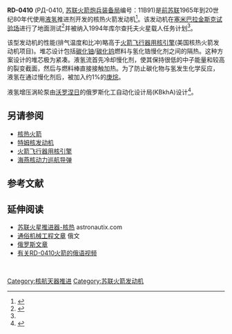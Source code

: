 {{roughtranslation}}
'''RD-0410''' (РД-0410, [[俄罗斯国防部火箭炮兵装备总局|苏联火箭炮兵装备局]]编号：11B91)是[[前苏联|前苏联]]1965年到20世纪80年代使用[[液氢|液氢]]推进剂开发的核热火箭发动机<ref name="astronautix1">{{cite web|url=http://www.astronautix.com/engines/rd0410.htm|title=RD-0410|last=Wade|first=Mark|publisher=[[Encyclopedia_Astronautica|Encyclopedia Astronautica]]|access-date=2009-09-25|archive-url=https://web.archive.org/web/20090408122011/http://www.astronautix.com/engines/rd0410.htm|archive-date=2009-04-08}}</ref>。该发动机在[[塞米巴拉金斯克基地|塞米巴拉金斯克试验场]]进行了地面测试<ref>{{cite web |title="Konstruktorskoe Buro Khimavtomatiky" - Scientific-Research Complex / RD0410. Nuclear Rocket Engine. Advanced launch vehicles |publisher=KBKhA - [[Chemical_Automatics_Design_Bureau|Chemical Automatics Design Bureau]] |url=http://www.kbkha.ru/?p=8&cat=11&prod=66 |access-date=2009-09-25 |archive-date=2010-11-30 |archive-url=https://web.archive.org/web/20101130084749/http://www.kbkha.ru/?p=8&cat=11&prod=66 }}</ref>并被纳入1994年库尔查托夫火星载人任务计划<ref name="astronautix1"/>。

该型发动机的性能(排气温度和比冲)略高于[[NERVA|火箭飞行器用核引擎]](美国核热火箭发动机项目)。堆芯设计包括[[核燃料#陶瓷型核燃料|碳化铀]]/[[碳化钨|碳化钨]]燃料与氢化锆慢化剂之间的隔热。这种方案设计的堆芯极为紧凑。液氢流首先冷却慢化剂，使其保持很低的中子能量和较高的裂变截面，然后与燃料棒直接接触加热。为了防止碳化物与氢发生化学反应，
液氢在通过慢化剂后，被加入约1%的[[庚烷|庚烷]]。

液氢增压涡轮泵由[[沃罗涅日|沃罗涅日]]的俄罗斯化工自动化设计局(KBkhA)设计<ref>{{cite conference| first = Y.| display-authors = 4| last = Demyanenko| author2 = A. Dmitrenko| author3 = A. Ivanov| author4 = V. Pershin| author5 = A. Shostak| author6 = G. Zelkind| author7 = A. Minick| author8 = R. Bracken| title = Ground Test Demonstrator Engine Boost Turbopumps Design and velopment| book-title = 41st AIAA/ASME/SAE/ASEE Joint Propulsion Conference & Exhibit| publisher = American Institute of Aeronautics and Astronautics, Inc.| date = July 2005| location = Tucson, Arizona| url = http://www.lpre.de/resources/articles/RD0146_Boost_Pump_2005_3945.pdf| access-date = 2012-08-21| archive-date = 2015-11-26| archive-url = https://web.archive.org/web/20151126051606/http://www.lpre.de/resources/articles/RD0146_Boost_Pump_2005_3945.pdf}}</ref>。

==另请参阅==
* [[核热火箭|核热火箭]]
* [[特姆核发动机|特姆核发动机]]
* [[NERVA|火箭飞行器用核引擎]]
* [[海燕核动力巡航导弹|海燕核动力巡航导弹]]

==参考文献==
{{reflist}}
==延伸阅读==
* [https://web.archive.org/web/20071206112445/http://www.astronautix.com/articles/sovermal.htm 苏联火星推进器-核热] astronautix.com
* [http://www.popmech.ru/article/1141-k-marsu-na-reaktore/ 通俗机械工程文章] {{Wayback|url=http://www.popmech.ru/article/1141-k-marsu-na-reaktore/ |date=20140228054819 }} 俄文
* [https://archive.is/20130923123830/http://88.210.62.157/content/numbers/218/58.shtml 俄罗斯文章]
* [https://www.youtube.com/watch?v=nvZjmj1bopw 有关RD-0410火箭的俄语视频] {{Wayback|url=https://www.youtube.com/watch?v=nvZjmj1bopw |date=20160618050757 }}
 
 
{{DEFAULTSORT:Rd-0410}}
[[Category:核航天器推进|Category:核航天器推进]]
[[Category:苏联火箭发动机|Category:苏联火箭发动机]]
 
